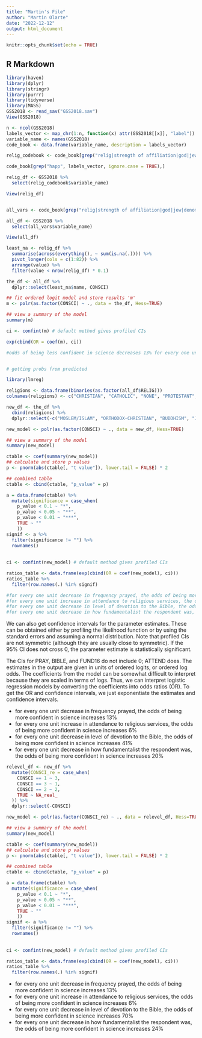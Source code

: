 ```yaml
---
title: "Martin's File"
author: "Martin Olarte"
date: "2022-12-12"
output: html_document
---
```


```r
knitr::opts_chunk$set(echo = TRUE)
```

## R Markdown

```r
library(haven)
library(dplyr)
library(stringr)
library(purrr)
library(tidyverse)
library(MASS)
GSS2018 <- read_sav("GSS2018.sav")
View(GSS2018)
```

```r
n <- ncol(GSS2018)
labels_vector <- map_chr(1:n, function(x) attr(GSS2018[[x]], "label"))
variable_name <- names(GSS2018)
code_book <- data.frame(variable_name, description = labels_vector)

relig_codebook <- code_book[grep("relig|strength of affiliation|god|jew|denomination|fundamentalist|bible|muslim|belief|church|pray", labels_vector, ignore.case = TRUE),]

code_book[grep("happ", labels_vector, ignore.case = TRUE),]

relig_df <- GSS2018 %>% 
  select(relig_codebook$variable_name)

View(relig_df)


all_vars <- code_book[grep("relig|strength of affiliation|god|jew|denomination|fundamentalist|bible|muslim|belief|church|pray|Confidence in scientific community", labels_vector, ignore.case = TRUE),]

all_df <- GSS2018 %>% 
  select(all_vars$variable_name)

View(all_df)
```

```r
least_na <- relig_df %>% 
  summarise(across(everything(), ~ sum(is.na(.)))) %>% 
  pivot_longer(cols = c(1:82)) %>% 
  arrange(value) %>%
  filter(value < nrow(relig_df) * 0.1)

the_df <- all_df %>%
  dplyr::select(least_na$name, CONSCI)

## fit ordered logit model and store results 'm'
m <- polr(as.factor(CONSCI) ~ ., data = the_df, Hess=TRUE)

## view a summary of the model
summary(m)

ci <- confint(m) # default method gives profiled CIs

exp(cbind(OR = coef(m), ci))

#odds of being less confident in science decreases 13% for every one unit decrease in frequency prayed


# getting probs from predicted


```

```r
library(lmreg)

religions <- data.frame(binaries(as.factor(all_df$RELIG)))
colnames(religions) <- c("CHRISTIAN", "CATHOLIC", "NONE", "PROTESTANT", "MOSLEM/ISLAM", "ORTHODOX-CHRISTIAN", "BUDDHISM", "JEWISH", "OTHER", "HINDUISM", "NA_RELIGION", "INTER-NONDENOMINATIONAL", "OTHER EASTERN", "NATIVE AMERICAN")

new_df <- the_df %>%
  cbind(religions) %>%
  dplyr::select(-c("MOSLEM/ISLAM", "ORTHODOX-CHRISTIAN", "BUDDHISM", "JEWISH", "OTHER", "HINDUISM", "NA_RELIGION", "INTER-NONDENOMINATIONAL", "OTHER EASTERN", "NATIVE AMERICAN"))

new_model <- polr(as.factor(CONSCI) ~ ., data = new_df, Hess=TRUE)

## view a summary of the model
summary(new_model)

ctable <- coef(summary(new_model))
## calculate and store p values
p <- pnorm(abs(ctable[, "t value"]), lower.tail = FALSE) * 2

## combined table
ctable <- cbind(ctable, "p_value" = p)

a = data.frame(ctable) %>%
  mutate(significance = case_when(
    p_value < 0.1 ~ "*",
    p_value < 0.05 ~ "**",
    p_value < 0.01 ~ "***",
    TRUE ~ ""
    ))
signif <- a %>% 
  filter(significance != "") %>%
  rownames()
  
  
ci <- confint(new_model) # default method gives profiled CIs

ratios_table <- data.frame(exp(cbind(OR = coef(new_model), ci)))
ratios_table %>%
  filter(row.names(.) %in% signif)

#for every one unit decrease in frequency prayed, the odds of being more confident in science increases 13% 
#for every one unit increase in attendance to religious services, the odds of being more confident in science increases 6% 
#for every one unit decrease in level of devotion to the Bible, the odds of being more confident in science increases 41% 
#for every one unit decrease in how fundamentalist the respondent was, the odds of being more confident in science increases 20% 

```

We can also get confidence intervals for the parameter estimates. These can be obtained either by profiling the likelihood function or by using the standard errors and assuming a normal distribution. Note that profiled CIs are not symmetric (although they are usually close to symmetric). If the 95% CI does not cross 0, the parameter estimate is statistically significant.

The CIs for PRAY, BIBLE, and FUND16 do not include 0; ATTEND does. The estimates in the output are given in units of ordered logits, or ordered log odds. The coefficients from the model can be somewhat difficult to interpret because they are scaled in terms of logs. Thus, we can interpret logistic regression models by converting the coefficients into odds ratios (OR). To get the OR and confidence intervals, we just exponentiate the estimates and confidence intervals.

- for every one unit decrease in frequency prayed, the odds of being more confident in science increases 13%
- for every one unit increase in attendance to religious services, the odds of being more confident in science increases 6% 
- for every one unit decrease in level of devotion to the Bible, the odds of being more confident in science increases 41% 
- for every one unit decrease in how fundamentalist the respondent was, the odds of being more confident in science increases 20% 


```r
relevel_df <- new_df %>%
  mutate(CONSCI_re = case_when(
    CONSCI == 1 ~ 3,
    CONSCI == 3 ~ 1,
    CONSCI == 2 ~ 2,
    TRUE ~ NA_real_
  )) %>%
  dplyr::select(-CONSCI)

new_model <- polr(as.factor(CONSCI_re) ~ ., data = relevel_df, Hess=TRUE)

## view a summary of the model
summary(new_model)

ctable <- coef(summary(new_model))
## calculate and store p values
p <- pnorm(abs(ctable[, "t value"]), lower.tail = FALSE) * 2

## combined table
ctable <- cbind(ctable, "p_value" = p)

a = data.frame(ctable) %>%
  mutate(significance = case_when(
    p_value < 0.1 ~ "*",
    p_value < 0.05 ~ "**",
    p_value < 0.01 ~ "***",
    TRUE ~ ""
    ))
signif <- a %>% 
  filter(significance != "") %>%
  rownames()
  
  
ci <- confint(new_model) # default method gives profiled CIs

ratios_table <- data.frame(exp(cbind(OR = coef(new_model), ci)))
ratios_table %>%
  filter(row.names(.) %in% signif)
```

- for every one unit decrease in frequency prayed, the odds of being more confident in science increases 13%
- for every one unit increase in attendance to religious services, the odds of being more confident in science increases 6% 
- for every one unit decrease in level of devotion to the Bible, the odds of being more confident in science increases 70% 
- for every one unit decrease in how fundamentalist the respondent was, the odds of being more confident in science increases 24% 
